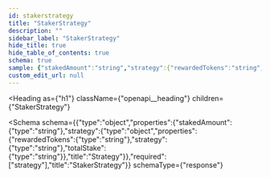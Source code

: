 ```yaml
---
id: stakerstrategy
title: "StakerStrategy"
description: ""
sidebar_label: "StakerStrategy"
hide_title: true
hide_table_of_contents: true
schema: true
sample: {"stakedAmount":"string","strategy":{"rewardedTokens":"string","strategy":"string","totalStake":"string"}}
custom_edit_url: null
---
```



<Heading
  as={"h1"}
  className={"openapi__heading"}
  children={"StakerStrategy"}
>
</Heading>





<Schema
  schema={{"type":"object","properties":{"stakedAmount":{"type":"string"},"strategy":{"type":"object","properties":{"rewardedTokens":{"type":"string"},"strategy":{"type":"string"},"totalStake":{"type":"string"}},"title":"Strategy"}},"required":["strategy"],"title":"StakerStrategy"}}
  schemaType={"response"}
>
  
</Schema>
            